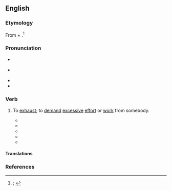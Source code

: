 ==English==
{{was wotd|2019|December|23}}

===Etymology===
From {{m|en|run}} + {{m|en|ragged|t=exhausted, tired, run down}}.<ref>{{R:OED Online|entry=ragged|pos=''adj.{{sup|1}}''|noformat=yes|id=157450|date=June 2008|nodot=yes}}; {{R:Lexico|pos=phrase}}</ref>

===Pronunciation===
* {{a|RP}} {{IPA|en|/ˈɹʌn ˌsʌmwʌn ˈɹæɡɪd/}}
* {{a|RP}} {{IPA|en|/ˈɹʌn ˌsʌmwʌn ˈɹæɡəd/}}
* {{audio|en|En-au-run someone ragged.ogg|Audio (AU)}}
* {{hyphenation|en|run some|one rag|ged}}

===Verb===
{{en-verb|run<,,ran> someone ragged}}

# {{lb|en|originally|US|idiomatic}} To [[exhaust#Verb|exhaust]]; to [[demand#Verb|demand]] [[excessive]] [[effort]] or [[work#Noun|work]] from somebody.
#: {{synonyms|en|Thesaurus:tire}}
#: {{ux|en|They’ve been '''running''' him '''ragged''' trying to keep up with the demand for new features.}}
#* {{quote-journal|en|author=Stanley Pashko|title=Scanning the Sports Scene|editor=Irving Crump|magazine=[[w:Boys' Life|Boys’ Life: The Magazine for All Boys]]|location=New York, N.Y.|publisher={{w|Boy Scouts of America}}|month=January|year=1950|volume=XL|issue=1|page=16|pageurl=https://books.google.com/books?id=8Tdj2Yj09lQC&pg=PA16|column=1|oclc=848277009|passage=A little man by modern-day goon-basketball standards, the five-foot ten-inch speedster &#91;{{w|Ralph Beard}}&#93; handles bigger opponents by '''running''' them '''ragged'''.}}
#* {{quote-book|en|author=Teresa Kao|chapter=Nikki|title=The Quality of the Light|location=West Linn, Or.|publisher=Gangor Press|year=1992|page=166|pageurl=https://books.google.com/books?id=F-iHcU5Lgp4C&pg=PA166|isbn=978-0-9631499-0-9|passage=Rebeca is busy with the children, who are busy getting into mischief. The baby '''runs''' her '''ragged'''.}}
#* {{quote-book|en|author=Kaiser Jamal|chapter=1|title=A Haunting of Shadows|location=[Bloomington, Ind.]|publisher={{w|Xlibris}}|year=2010|page=24|pageurl=https://books.google.com/books?id=Dye6AgAAQBAJ&pg=PA24|isbn=978-1-4500-6495-8|passage=The choice of priorities he had chosen gave him the right to demand acceptance of his ways and ignore the needs of others. It gave him the power to insist on servitude and, without thought, dismiss Arnam's pride. It gave him the right to torment, the right to '''run''' him '''ragged''' when he chose, [...]}}
#* {{quote-book|en|author=Kathryn Meyer Griffith|chapter=17|title=Dinosaur Lake|location=[Scotts Valley, Calif.]|publisher=[[w:CreateSpace|CreateSpace Independent Publishing Platform]]|year=2012|isbn=978-1-4895-2053-1|location2=[Los Gatos, Calif.]|publisher2=[[w:Smashwords|Smashwords Edition]]|year2=2014|page2=346|pageurl2=https://books.google.com/books?id=zXkOBwAAQBAJ&pg=PA346|isbn2=978-1-310-78187-2|passage=He's letting me hire four new rangers. Isn't that great? The increase in tourists are '''running''' us '''ragged'''.}}
#* {{quote-web|en|author=Phil McNulty|authorlink=Phil McNulty|title=[[w:Tunisia national football team|Tunisia]] 1 – 2 [[w:England national football team|England]]|archiveurl=https://web.archive.org/web/20190421215852/https://www.bbc.com/sport/football/44434276|archivedate=21 April 2019|work={{w|BBC Sport}}|date=18 June 2018|passage=England '''ran''' Tunisia '''ragged''' in that spell but were punished for missing a host of chances when {{w|Ferjani Sassi}} equalised from the penalty spot against the run of play after {{w|Kyle Walker}} was penalised for an elbow on {{w|Fakhreddine Ben Youssef}}.}}

====Translations====
{{trans-see|to exhaust|exhaust}}

===References===
<references />